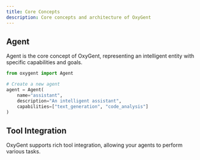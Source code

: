 ```yaml
---
title: Core Concepts
description: Core concepts and architecture of OxyGent
---
```


## Agent

Agent is the core concept of OxyGent, representing an intelligent entity with specific capabilities and goals.

```python
from oxygent import Agent

# Create a new agent
agent = Agent(
    name="assistant",
    description="An intelligent assistant",
    capabilities=["text_generation", "code_analysis"]
)
```

## Tool Integration

OxyGent supports rich tool integration, allowing your agents to perform various tasks.

<Cards>
  <Card title="Tool Development" href="/docs/tools" />
  <Card title="Plugin System" href="/docs/plugins" />
</Cards>
